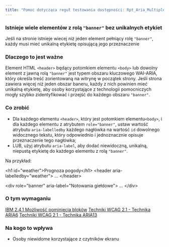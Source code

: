 ```yaml
---
title: "Pomoc dotycząca reguł testowania dostępności: Rpt_Aria_MultipleBannerLandmarks_Implicit"
---
```


<div className="toolHelp">
<Row>
<Column colLg={16} colMd={8} colSm={4} className="toolHead">

### Istnieje wiele elementów z rolą `"banner"` bez unikalnych etykiet

<div id="locLevel"></div>

Jeśli na stronie istnieje wiecej niż jeden element  pełniący  rolę `"banner"`, każdy musi mieć unikalną etykietę opisującą jego przeznaczenie

</Column>
</Row>
<Row>
<Column colLg={11} colMd={5} colSm={4} className="toolMain">

### Dlaczego to jest ważne

Element HTML `<header>` będący potomkiem elementu `<body>` lub dowolny element z jawną rolą `"banner"` jest typem obszaru kluczowego WAI-ARIA, który określa treść zorientowaną na witrynę w początek strony. Jeśli strona zawiera więcej niż jeden obszar baneru, każdy z nich powinien mieć unikalną etykietę, aby osoby korzystające z technologii pomocniczych mogły szybko zidentyfikować i przejść do każdego obszaru `"banner"`.


<div id="locSnippet"></div>

### Co zrobić

* Dla każdego elementu `<header>`, który jest potomkiem elementu`<body>`, i dla każdego elementu z atrybutem `role="banner"`, ustaw wartość atrybutu `aria-labelledby` każdego nagłówka na wartość `id` dowolnego widocznego tekstu, który odpowiednio i jednoznacznie opisuje przeznaczenie tego nagłówka;
* LUB, użyj atrybutu `aria-label`, aby dodać niewidoczną, unikalną, niepustą etykietę do każdego elementu z rolą `"banner"`.



Na przykład:

<CodeSnippet type="multi" light={true}>&lt;h1 id="weather"&gt;Prognoza pogody&lt;/h1&gt;
&lt;header aria-labelledby="weather"&gt;
   ...
&lt;/header&gt;
    
&lt;div role="banner" aria-label="Notowania giełdowe"&gt;
   ...
&lt;/div&gt;</CodeSnippet>

</Column>
<Column colLg={5} colMd={3} colSm={4} className="toolLeft">

### O tym wymaganiu

[IBM 2.4.1 Możliwość pominięcia bloków](http://www.ibm.com/able/guidelines/ci162/bypass_blocks.html)
[Techniki WCAG 2.1 - Technika ARIA6](https://www.w3.org/WAI/WCAG21/Techniques/aria/ARIA6)
[Techniki WCAG 2.1 - Technika ARIA13](https://www.w3.org/WAI/WCAG21/Techniques/aria/ARIA13)

### Na kogo to wpływa

* Osoby niewidome korzystające z czytników ekranu

</Column>
</Row>
</div>

